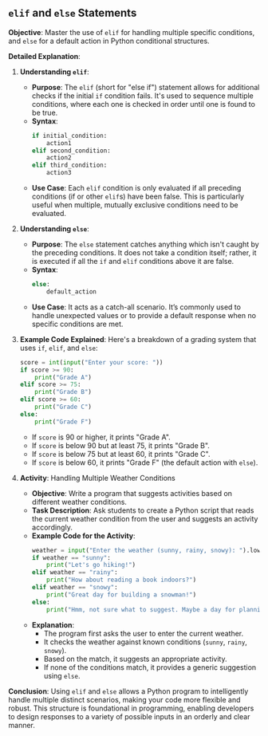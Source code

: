 ## `elif` and `else` Statements

**Objective**: Master the use of `elif` for handling multiple specific conditions, and `else` for a default action in Python conditional structures.

**Detailed Explanation**:

1. **Understanding `elif`**:

    - **Purpose**: The `elif` (short for "else if") statement allows for additional checks if the initial `if` condition fails. It's used to sequence multiple conditions, where each one is checked in order until one is found to be true.
    - **Syntax**:
        ```python
        if initial_condition:
            action1
        elif second_condition:
            action2
        elif third_condition:
            action3
        ```
    - **Use Case**: Each `elif` condition is only evaluated if all preceding conditions (if or other `elif`s) have been false. This is particularly useful when multiple, mutually exclusive conditions need to be evaluated.

2. **Understanding `else`**:

    - **Purpose**: The `else` statement catches anything which isn't caught by the preceding conditions. It does not take a condition itself; rather, it is executed if all the `if` and `elif` conditions above it are false.
    - **Syntax**:
        ```python
        else:
            default_action
        ```
    - **Use Case**: It acts as a catch-all scenario. It’s commonly used to handle unexpected values or to provide a default response when no specific conditions are met.

3. **Example Code Explained**:
   Here's a breakdown of a grading system that uses `if`, `elif`, and `else`:

    ```python
    score = int(input("Enter your score: "))
    if score >= 90:
        print("Grade A")
    elif score >= 75:
        print("Grade B")
    elif score >= 60:
        print("Grade C")
    else:
        print("Grade F")
    ```

    - If `score` is 90 or higher, it prints "Grade A".
    - If `score` is below 90 but at least 75, it prints "Grade B".
    - If `score` is below 75 but at least 60, it prints "Grade C".
    - If `score` is below 60, it prints "Grade F" (the default action with `else`).

4. **Activity**: Handling Multiple Weather Conditions
    - **Objective**: Write a program that suggests activities based on different weather conditions.
    - **Task Description**:
      Ask students to create a Python script that reads the current weather condition from the user and suggests an activity accordingly.
    - **Example Code for the Activity**:
        ```python
        weather = input("Enter the weather (sunny, rainy, snowy): ").lower()
        if weather == "sunny":
            print("Let's go hiking!")
        elif weather == "rainy":
            print("How about reading a book indoors?")
        elif weather == "snowy":
            print("Great day for building a snowman!")
        else:
            print("Hmm, not sure what to suggest. Maybe a day for planning future activities?")
        ```
    - **Explanation**:
        - The program first asks the user to enter the current weather.
        - It checks the weather against known conditions (`sunny`, `rainy`, `snowy`).
        - Based on the match, it suggests an appropriate activity.
        - If none of the conditions match, it provides a generic suggestion using `else`.

**Conclusion**:
Using `elif` and `else` allows a Python program to intelligently handle multiple distinct scenarios, making your code more flexible and robust. This structure is foundational in programming, enabling developers to design responses to a variety of possible inputs in an orderly and clear manner.

